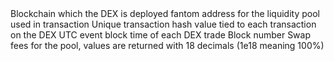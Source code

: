 <ParamField path="blockchain">
Blockchain which the DEX is deployed
</ParamField>
<ParamField path="contract_address">
fantom address for the liquidity pool used in transaction
</ParamField>
<ParamField path="tx_hash">
Unique transaction hash value tied to each transaction on the DEX
</ParamField>
<ParamField path="index">

</ParamField>
<ParamField path="tx_index">

</ParamField>
<ParamField path="block_time">
UTC event block time of each DEX trade
</ParamField>
<ParamField path="block_number">
Block number
</ParamField>
<ParamField path="swap_fee_percentage">
Swap fees for the pool, values are returned with 18 decimals (1e18 meaning 100%)
</ParamField>
